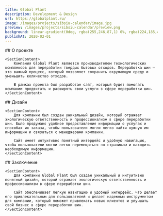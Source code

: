 ```yaml
---
title: Global Plant
description: Development & Design
url: https://globalplant.ru/
image: /images/projects/sibsiu-calendar/image.jpg
preview: /images/projects/sibsiu-calendar/preview.png
background: linear-gradient(0deg, rgba(255,246,87,1) 0%, rgba(224,185,48,1) 100%)
publishAt: 2020-02-01
---
```


<Section>
    ## О проекте

    <SectionContent>
        Компания Global Plant является производителем технологических комплексов для переработки твердых бытовых отходов. Переработка шин – это важный процесс, который позволяет сохранить окружающую среду и уменьшить количество отходов.

        В рамках проекта был разработан сайт, который будет помогать компании продвигать и расширять свои услуги в сфере переработки шин.
    </SectionContent>

</Section>

<Section>
    ## Дизайн

    <SectionContent>
        Для компании был создан уникальный дизайн, который отражает экологическую ответственность и профессионализм в сфере переработки шин. Было продумано удобное предоставление информации о услугах и способах их заказа, чтобы пользователи могли легко найти нужную им информацию и связаться с менеджерами компании.

        Сайт имеет интуитивно понятный интерфейс и удобную навигацию, чтобы пользователи могли легко перемещаться по страницам и находить необходимую информацию.
    </SectionContent>

</Section>

<Section>
    ## Заключение

    <SectionContent>
        Для компании Global Plant был создан уникальный и интуитивно понятный дизайн, который отражает экологическую ответственность и профессионализм в сфере переработки шин.

        Сайт обеспечивает легкую навигацию и удобный интерфейс, что делает его привлекательным для пользователей и делает надежным инструментом для компании, который поможет привлекать новых клиентов и улучшать свой бизнес в сфере переработки шин.
    </SectionContent>

</Section>

